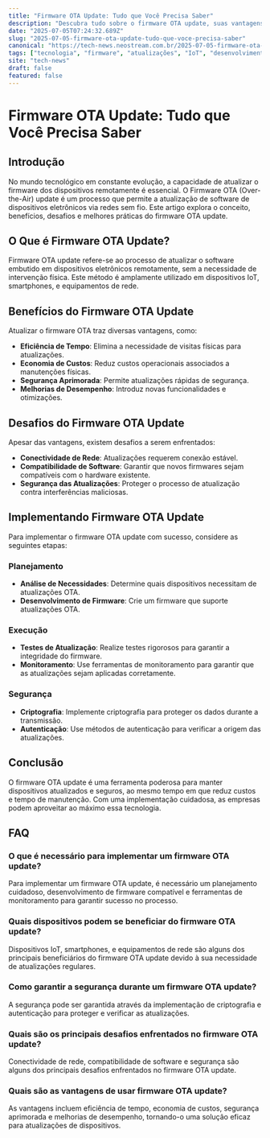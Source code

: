 ```yaml
---
title: "Firmware OTA Update: Tudo que Você Precisa Saber"
description: "Descubra tudo sobre o firmware OTA update, suas vantagens, desafios e como implementá-lo de forma eficaz em seus dispositivos."
date: "2025-07-05T07:24:32.689Z"
slug: "2025-07-05-firmware-ota-update-tudo-que-voce-precisa-saber"
canonical: "https://tech-news.neostream.com.br/2025-07-05-firmware-ota-update-tudo-que-voce-precisa-saber"
tags: ["tecnologia", "firmware", "atualizações", "IoT", "desenvolvimento"]
site: "tech-news"
draft: false
featured: false
---
```


# Firmware OTA Update: Tudo que Você Precisa Saber

## Introdução
No mundo tecnológico em constante evolução, a capacidade de atualizar o firmware dos dispositivos remotamente é essencial. O Firmware OTA (Over-the-Air) update é um processo que permite a atualização de software de dispositivos eletrônicos via redes sem fio. Este artigo explora o conceito, benefícios, desafios e melhores práticas do firmware OTA update.

## O Que é Firmware OTA Update?
Firmware OTA update refere-se ao processo de atualizar o software embutido em dispositivos eletrônicos remotamente, sem a necessidade de intervenção física. Este método é amplamente utilizado em dispositivos IoT, smartphones, e equipamentos de rede.

## Benefícios do Firmware OTA Update
Atualizar o firmware OTA traz diversas vantagens, como:
- **Eficiência de Tempo**: Elimina a necessidade de visitas físicas para atualizações.
- **Economia de Custos**: Reduz custos operacionais associados a manutenções físicas.
- **Segurança Aprimorada**: Permite atualizações rápidas de segurança.
- **Melhorias de Desempenho**: Introduz novas funcionalidades e otimizações.

## Desafios do Firmware OTA Update
Apesar das vantagens, existem desafios a serem enfrentados:
- **Conectividade de Rede**: Atualizações requerem conexão estável.
- **Compatibilidade de Software**: Garantir que novos firmwares sejam compatíveis com o hardware existente.
- **Segurança das Atualizações**: Proteger o processo de atualização contra interferências maliciosas.

## Implementando Firmware OTA Update
Para implementar o firmware OTA update com sucesso, considere as seguintes etapas:

### Planejamento
- **Análise de Necessidades**: Determine quais dispositivos necessitam de atualizações OTA.
- **Desenvolvimento de Firmware**: Crie um firmware que suporte atualizações OTA.

### Execução
- **Testes de Atualização**: Realize testes rigorosos para garantir a integridade do firmware.
- **Monitoramento**: Use ferramentas de monitoramento para garantir que as atualizações sejam aplicadas corretamente.

### Segurança
- **Criptografia**: Implemente criptografia para proteger os dados durante a transmissão.
- **Autenticação**: Use métodos de autenticação para verificar a origem das atualizações.

## Conclusão
O firmware OTA update é uma ferramenta poderosa para manter dispositivos atualizados e seguros, ao mesmo tempo em que reduz custos e tempo de manutenção. Com uma implementação cuidadosa, as empresas podem aproveitar ao máximo essa tecnologia.

## FAQ

### O que é necessário para implementar um firmware OTA update?
Para implementar um firmware OTA update, é necessário um planejamento cuidadoso, desenvolvimento de firmware compatível e ferramentas de monitoramento para garantir sucesso no processo.

### Quais dispositivos podem se beneficiar do firmware OTA update?
Dispositivos IoT, smartphones, e equipamentos de rede são alguns dos principais beneficiários do firmware OTA update devido à sua necessidade de atualizações regulares.

### Como garantir a segurança durante um firmware OTA update?
A segurança pode ser garantida através da implementação de criptografia e autenticação para proteger e verificar as atualizações.

### Quais são os principais desafios enfrentados no firmware OTA update?
Conectividade de rede, compatibilidade de software e segurança são alguns dos principais desafios enfrentados no firmware OTA update.

### Quais são as vantagens de usar firmware OTA update?
As vantagens incluem eficiência de tempo, economia de custos, segurança aprimorada e melhorias de desempenho, tornando-o uma solução eficaz para atualizações de dispositivos.